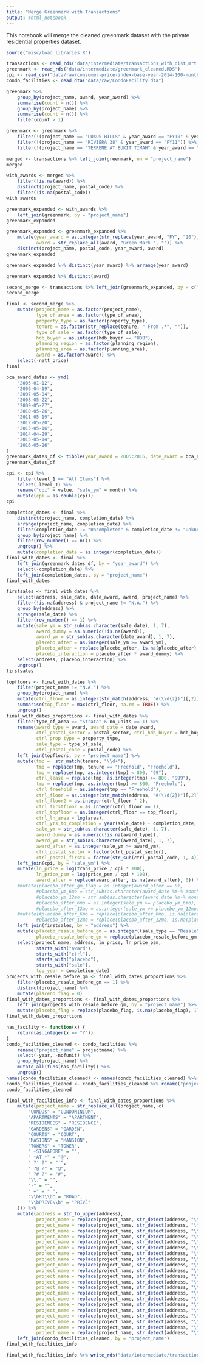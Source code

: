 ```yaml
---
title: "Merge Greenmark with Transactions"
output: #html_notebook
---
```


This notebook will merge the cleaned greenmark dataset with the private residential properties dataset.

```r
source("misc/load_libraries.R")
```

```r
transactions <- read_rds("data/intermediate/transactions_with_dist_mrt.rds")
greenmark <- read_rds("data/intermediate/greenmark_cleaned.RDS")
cpi <- read_csv("data/raw/consumer-price-index-base-year-2014-100-monthly.csv")
condo_facilities <- read_dta("data/raw/CondoFacility.dta") 
```

```r
greenmark %>% 
    group_by(project_name, award, year_award) %>% 
    summarise(count = n()) %>% 
    group_by(project_name) %>% 
    summarise(count = n()) %>% 
    filter(count > 1)
```

```r
greenmark <- greenmark %>% 
    filter(!(project_name == "LUXUS HILLS" & year_award == "FY10" & year_award == "Green Mark Certified")) %>% 
    filter(!(project_name == "RIVIERA 38" & year_award == "FY11")) %>% 
    filter(!(project_name == "TERRENE AT BUKIT TIMAH" & year_award == "FY08"))
```


```r
merged <- transactions %>% left_join(greenmark, on = "project_name")
merged
```

```r
with_awards <- merged %>% 
    filter(!is.na(award)) %>% 
    distinct(project_name, postal_code) %>% 
    filter(!is.na(postal_code))
with_awards
```

```r
greenmark_expanded <- with_awards %>%
    left_join(greenmark, by = "project_name")
greenmark_expanded
```

```r
greenmark_expanded <- greenmark_expanded %>% 
    mutate(year_award = as.integer(str_replace(year_award, "FY", "20")),
           award = str_replace_all(award, "Green Mark ", "")) %>% 
    distinct(project_name, postal_code, year_award, award)
greenmark_expanded
```


```r
greenmark_expanded %>% distinct(year_award) %>% arrange(year_award)
```

```r
greenmark_expanded %>% distinct(award)
```

```r
second_merge <- transactions %>% left_join(greenmark_expanded, by = c("project_name", "postal_code"))
second_merge
```

```r
final <- second_merge %>% 
    mutate(project_name = as.factor(project_name),
           type_of_area = as.factor(type_of_area),
           property_type = as.factor(property_type),
           tenure = as.factor(str_replace(tenure, " From .*", "")),
           type_of_sale = as.factor(type_of_sale),
           hdb_buyer = as.integer(hdb_buyer == "HDB"),
           planning_region = as.factor(planning_region),
           planning_area = as.factor(planning_area),
           award = as.factor(award)) %>% 
    select(-nett_price)
final
```

```r
bca_award_dates <- ymd(
    "2005-01-12",
    "2006-04-19",
    "2007-05-04",
    "2008-05-22",
    "2009-05-27",
    "2010-05-26",
    "2011-05-19",
    "2012-05-20",
    "2013-05-16",
    "2014-04-29",
    "2015-05-14",
    "2016-05-26"
)
greenmark_dates_df <- tibble(year_award = 2005:2016, date_award = bca_award_dates)
greenmark_dates_df
```

```r
cpi <- cpi %>% 
    filter(level_1 == "All Items") %>% 
    select(-level_1) %>% 
    rename("cpi" = value, "sale_ym" = month) %>% 
    mutate(cpi = as.double(cpi))
cpi
```



```r
completion_dates <- final %>% 
    distinct(project_name, completion_date) %>% 
    arrange(project_name, completion_date) %>% 
    filter(completion_date != "Uncompleted" & completion_date != "Unknown" & project_name != "N.A.") %>% 
    group_by(project_name) %>% 
    filter(row_number() == n()) %>% 
    ungroup() %>% 
    mutate(completion_date = as.integer(completion_date))
final_with_dates <- final %>% 
    left_join(greenmark_dates_df, by = "year_award") %>% 
    select(-completion_date) %>% 
    left_join(completion_dates, by = "project_name")
final_with_dates
```

```r
firstsales <- final_with_dates %>% 
    select(address, sale_date, date_award, award, project_name) %>% 
    filter(!is.na(address) & project_name != "N.A.") %>% 
    group_by(address) %>% 
    arrange(sale_date) %>% 
    filter(row_number() == 1) %>% 
    mutate(sale_ym = str_sub(as.character(sale_date), 1, 7),
           award_dummy = as.numeric(!is.na(award)),
           award_ym = str_sub(as.character(date_award), 1, 7),
           placebo_after = as.integer(sale_ym >= award_ym),
           placebo_after = replace(placebo_after, is.na(placebo_after), 0),
           placebo_interaction = placebo_after * award_dummy) %>% 
    select(address, placebo_interaction) %>% 
    ungroup()
firstsales
```


```r
topfloors <- final_with_dates %>% 
    filter(project_name != "N.A.") %>% 
    group_by(project_name) %>% 
    mutate(ctrl_floor = as.integer(str_match(address, "#(\\d{2})")[,2])) %>% 
    summarise(top_floor = max(ctrl_floor, na.rm = TRUE)) %>% 
    ungroup()
final_with_dates_proportions <- final_with_dates %>%
    filter(type_of_area == "Strata" & no_units == 1) %>% 
    rename(award_type = award, award_date = date_award, 
           ctrl_postal_sector = postal_sector, ctrl_hdb_buyer = hdb_buyer,
           ctrl_prop_type = property_type,
           sale_type = type_of_sale,
           ctrl_postal_code = postal_code) %>% 
    left_join(topfloors, by = "project_name") %>% 
    mutate(tmp =  str_match(tenure, "\\d+"),
           tmp = replace(tmp, tenure == "Freehold", "Freehold"),
           tmp = replace(tmp, as.integer(tmp) < 800, "99"),
           ctrl_lease = replace(tmp, as.integer(tmp) >= 800, "999"),
           tmp = replace(tmp, as.integer(tmp) >= 800, "Freehold"),
           ctrl_freehold = as.integer(tmp == "Freehold"),
           ctrl_floor = as.integer(str_match(address, "#(\\d{2})")[,2]),
           ctrl_floor2 = as.integer(ctrl_floor ^ 2),
           ctrl_firstfloor = as.integer(ctrl_floor == 1),
           ctrl_topfloor = as.integer(ctrl_floor == top_floor),
           ctrl_ln_area = log(area), 
           ctrl_yrs_to_completion = year(sale_date) - completion_date,
           sale_ym = str_sub(as.character(sale_date), 1, 7),
           award_dummy = as.numeric(!is.na(award_type)),
           award_ym = str_sub(as.character(award_date), 1, 7),
           award_after = as.integer(sale_ym >= award_ym),
           ctrl_postal_sector = factor(ctrl_postal_sector),
           ctrl_postal_first4 = factor(str_sub(ctrl_postal_code, 1, 4))) %>% 
    left_join(cpi, by = "sale_ym") %>% 
    mutate(ln_price = log(trans_price / cpi * 100),
           ln_price_psm = log(price_psm / cpi * 100),
           award_after = replace(award_after, is.na(award_after), 0)) %>% 
    #mutate(placebo_after_gm_flag = as.integer(award_after == 0),
           #placebo_ym_6mo = str_sub(as.character(award_date %m-% months(6)), 1, 7),
           #placebo_ym_12mo = str_sub(as.character(award_date %m-% months(12)), 1, 7),
           #placebo_after_6mo = as.integer(sale_ym >= placebo_ym_6mo),
           #placebo_after_12mo = as.integer(sale_ym >= placebo_ym_12mo)) %>% 
    #mutate(#placebo_after_6mo = replace(placebo_after_6mo, is.na(placebo_after_6mo), 0),
           #placebo_after_12mo = replace(placebo_after_12mo, is.na(placebo_after_12mo), 0)) %>% 
    left_join(firstsales, by = "address") %>% 
    mutate(placebo_resale_before_gm = as.integer((sale_type == "Resale") & (sale_ym < award_ym)),
           placebo_resale_before_gm = replace(placebo_resale_before_gm, is.na(placebo_resale_before_gm), 0)) %>% 
    select(project_name, address, ln_price, ln_price_psm,
           starts_with("award"), 
           starts_with("ctrl"), 
           starts_with("placebo"), 
           starts_with("sale"),
           top_year = completion_date)
projects_with_resale_before_gm <- final_with_dates_proportions %>% 
    filter(placebo_resale_before_gm == 1) %>% 
    distinct(project_name) %>% 
    mutate(placebo_flag = 0)
final_with_dates_proportions <- final_with_dates_proportions %>% 
    left_join(projects_with_resale_before_gm, by = "project_name") %>% 
    mutate(placebo_flag = replace(placebo_flag, is.na(placebo_flag), 1))
final_with_dates_proportions
```


```r
has_facility <- function(x) {
    return(as.integer(x == "Y"))
}
condo_facilities_cleaned <- condo_facilities %>% 
    rename("project_name" = projectname) %>% 
    select(-year, -nofunit) %>% 
    group_by(project_name) %>% 
    mutate_all(funs(has_facility)) %>% 
    ungroup()
names(condo_facilities_cleaned) <- names(condo_facilities_cleaned) %>% map(~str_c("facil_", .x))
condo_facilities_cleaned <- condo_facilities_cleaned %>% rename("project_name" = facil_project_name) 
condo_facilities_cleaned
```

```r
final_with_facilities_info <- final_with_dates_proportions %>% 
    mutate(project_name = str_replace_all(project_name, c(
        "CONDO$" = "CONDOMINIUM",
        "APARTMENTS" = "APARTMENT",
        "RESIDENCES" = "RESIDENCE",
        "GARDENS" = "GARDEN",
        "COURTS" = "COURT",
        "MASIONS" = "MANSION",
        "TOWERS" = "TOWER",
        " +SINGAPORE" = "",
        " +AT +" = "@",
        " ?' ?" = "'",
        " ?@ ?" = "@",
        " ?# ?" = "#",
        "\\." = "",
        "-" = "",
        " +" = " ",
        "\\bRD\\b" = "ROAD",
        "\\bPRIVE\\b" = "PRIVÉ"
    ))) %>% 
	mutate(address = str_to_upper(address),
           project_name = replace(project_name, str_detect(address, "\\b120 GRANGE ROAD"), "GRANGE 120"),
           project_name = replace(project_name, str_detect(address, "\\b17 LORONG 9 GEYLANG"), "17 LORONG 9 GEYLANG"),
           project_name = replace(project_name, str_detect(address, "\\b21 LORONG TAHAR"), "21 LORONG TAHAR"),
           project_name = replace(project_name, str_detect(address, "\\b30 BRISTOL ROAD"), "30 BRISTOL ROAD"),
           project_name = replace(project_name, str_detect(address, "\\b32 PENHAS ROAD"), "32 PENHAS ROAD"),
           project_name = replace(project_name, str_detect(address, "\\b38 DRAYCOTT DRIVE"), "38 DRAYCOTT DRIVE"),
           project_name = replace(project_name, str_detect(address, "\\b38 ROBERTS LANE"), "38 ROBERTS LANE"),
           project_name = replace(project_name, str_detect(address, "\\b48 SHANGHAI ROAD"), "48 SHANGHAI ROAD"),
           project_name = replace(project_name, str_detect(address, "\\b62 WILKIE ROAD"), "62 WILKIE ROAD"),
           project_name = replace(project_name, str_detect(address, "\\b7 DRAYCOTT DRIVE"), "7 DRAYCOTT DRIVE"),
           project_name = replace(project_name, str_detect(address, "\\b8 NASSIM HILL"), "8 NASSIM HILL"),
           project_name = replace(project_name, str_detect(address, "\\b90 HOLLAND ROAD"), "90 HOLLAND ROAD"),
           project_name = replace(project_name, str_detect(address, "\\b23 HILLVIEW AVENUE"), "GLENDALE PARK"),
           project_name = replace(project_name, str_detect(address, "\\b18 RAMBUTAN ROAD"), "EAST VIEW 18"),
           project_name = replace(project_name, str_detect(address, "\\b1 ELIZABETH DRIVE"), "HILLVISTA"),
           project_name = replace(project_name, str_detect(address, "\\b275 JOO CHIAT PLACE"), "JOO CHIAT VERBENA"),
           project_name = replace(project_name, str_detect(address, "\\b27 EWE BOON ROAD"), "GISBORNE LIGHT"),
           project_name = replace(project_name, str_detect(address, "\\b323C BALESTIER ROAD"), "BELMONDO VIEW"),
           project_name = replace(project_name, str_detect(address, "\\b325C BALESTIER ROAD"), "BELMONDO VIEW"),
           project_name = replace(project_name, str_detect(address, "\\b72 GRANGE ROAD"), "72 GRANGE"),
           project_name = replace(project_name, str_detect(address, "\\b23 RAMBUTAN ROAD"), "23 RAMBUTAN")) %>% 
    left_join(condo_facilities_cleaned, by = "project_name")
final_with_facilities_info
```

```r
final_with_facilities_info %>% write_rds("data/intermediate/transactions_with_gm_and_condo_facilities.RDS")
```
